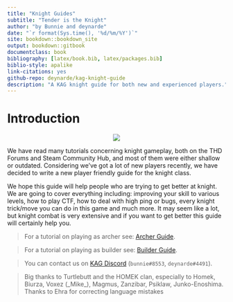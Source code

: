 ```yaml
---
title: "Knight Guides"
subtitle: "Tender is the Knight"
author: "by Bunnie and deynarde"
date: "`r format(Sys.time(), '%d/%m/%Y')`"
site: bookdown::bookdown_site
output: bookdown::gitbook
documentclass: book
bibliography: [latex/book.bib, latex/packages.bib]
biblio-style: apalike
link-citations: yes
github-repo: deynarde/kag-knight-guide
description: "A KAG knight guide for both new and experienced players."
---
```


# Introduction {-}

<p align="center">
  <img src="imgs/logo.png">
</p>

We have read many tutorials concerning knight gameplay, both on the THD Forums and Steam Community Hub, and most of them were either shallow or outdated. Considering we've got a lot of new players recently, we have decided to write a new player friendly guide for the knight class.

We hope this guide will help people who are trying to get better at knight. We are going to cover everything including: improving your skill to various levels, how to play CTF, how to deal with high ping or bugs, every knight trick/move you can do in this game and much more. It may seem like a lot, but knight combat is very extensive and if you want to get better this guide will certainly help you.

> For a tutorial on playing as archer see: [Archer Guide](https://deynarde.github.io/kag-archer-guide/).

> For a tutorial on playing as builder see: [Builder Guide](https://deynarde.github.io/kag-builder-guide/).

> You can contact us on [KAG Discord](https://discord.gg/kag) (`bunnie#8553`, `deynarde#4491`).

> Big thanks to Turtlebutt and the HOMEK clan, especially to Homek, Biurza, Voxez (\_Mike\_), Magmus, Zanzibar, Psiklaw, Junko-Enoshima. Thanks to Ehra for correcting language mistakes


